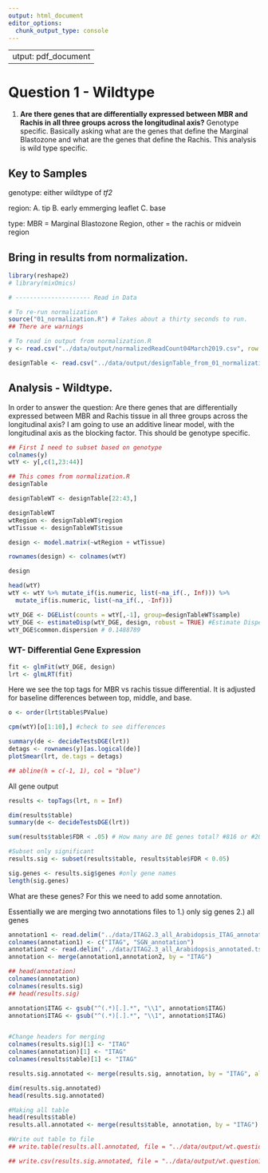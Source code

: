 ```yaml
---
output: html_document
editor_options: 
  chunk_output_type: console
---
```

 ---
output: pdf_document
---
# Question 1 - Wildtype

1. **Are there genes that are differentially expressed between MBR and Rachis in all three groups across the longitudinal axis?** Genotype specific. Basically asking what are the genes that define the Marginal Blastozone and what are the genes that define the Rachis.  This analysis is wild type specific. 

## Key to Samples

genotype: either wildtype of *tf2*

region: A. tip B. early emmerging leaflet C. base

type: MBR = Marginal Blastozone Region, other = the rachis or midvein region

## Bring in results from normalization.

```r
library(reshape2)
# library(mixOmics)

# --------------------- Read in Data

# To re-run normalization
source("01_normalization.R") # Takes about a thirty seconds to run. 
## There are warnings

# To read in output from normalization.R
y <- read.csv("../data/output/normalizedReadCount04March2019.csv", row.names = 1)

designTable <- read.csv("../data/output/designTable_from_01_normalization.R_03March2020.csv", row.names = 1)
```

## Analysis - Wildtype.  

In order to answer the question: Are there genes that are differentially expressed between MBR and Rachis tissue in all three groups across the longitudinal axis? I am going to use an additive linear model, with the longitudinal axis as the blocking factor. This should be genotype specific.

```r
## First I need to subset based on genotype
colnames(y)
wtY <- y[,c(1,23:44)]

## This comes from normalization.R
designTable

designTableWT <- designTable[22:43,]

designTableWT
wtRegion <- designTableWT$region
wtTissue <- designTableWT$tissue

design <- model.matrix(~wtRegion + wtTissue)

rownames(design) <- colnames(wtY)

design

head(wtY)
wtY <- wtY %>% mutate_if(is.numeric, list(~na_if(., Inf))) %>% 
  mutate_if(is.numeric, list(~na_if(., -Inf)))

wtY_DGE <- DGEList(counts = wtY[,-1], group=designTableWT$sample)
wtY_DGE <- estimateDisp(wtY_DGE, design, robust = TRUE) #Estimate Dispersion
wtY_DGE$common.dispersion # 0.1488789
```

### WT- Differential Gene Expression

```r
fit <- glmFit(wtY_DGE, design)
lrt <- glmLRT(fit)
```

Here we see the top tags for MBR vs rachis tissue differential. It is adjusted for baseline differences between top, middle, and base. 

```r
o <- order(lrt$table$PValue)

cpm(wtY)[o[1:10],] #check to see differences
```

```r
summary(de <- decideTestsDGE(lrt))
detags <- rownames(y)[as.logical(de)]
plotSmear(lrt, de.tags = detags)

## abline(h = c(-1, 1), col = "blue")
```

All gene output
```r
results <- topTags(lrt, n = Inf)

dim(results$table)
summary(de <- decideTestsDGE(lrt))

sum(results$table$FDR < .05) # How many are DE genes total? #816 or #2015

#Subset only significant
results.sig <- subset(results$table, results$table$FDR < 0.05) 

sig.genes <- results.sig$genes #only gene names
length(sig.genes)
```

What are these genes?
For this we need to add some annotation.

Essentially we are merging two annotations files to 1.) only sig genes 2.) all genes

```r
annotation1 <- read.delim("../data/ITAG2.3_all_Arabidopsis_ITAG_annotations.tsv", header = FALSE)  #Changed to the SGN human readable annotation
colnames(annotation1) <- c("ITAG", "SGN_annotation")
annotation2 <- read.delim("../data/ITAG2.3_all_Arabidopsis_annotated.tsv")
annotation <- merge(annotation1,annotation2, by = "ITAG")

## head(annotation)
colnames(annotation)
colnames(results.sig)
## head(results.sig)

annotation$ITAG <- gsub("^(.*)[.].*", "\\1", annotation$ITAG)
annotation$ITAG <- gsub("^(.*)[.].*", "\\1", annotation$ITAG)


#Change headers for merging
colnames(results.sig)[1] <- "ITAG"
colnames(annotation)[1] <- "ITAG"
colnames(results$table)[1] <- "ITAG"

results.sig.annotated <- merge(results.sig, annotation, by = "ITAG", all.x = TRUE) #This is merging only sig genes

dim(results.sig.annotated)
head(results.sig.annotated)

#Making all table
head(results$table)
results.all.annotated <- merge(results$table, annotation, by = "ITAG")

#Write out table to file
## write.table(results.all.annotated, file = "../data/output/wt.question1_all_08January2018.txt", sep = "\t",row.names = F) 

## write.csv(results.sig.annotated, file = "../data/output/wt.question1.onlysig_0.05_.txt", row.names = F) 
```

